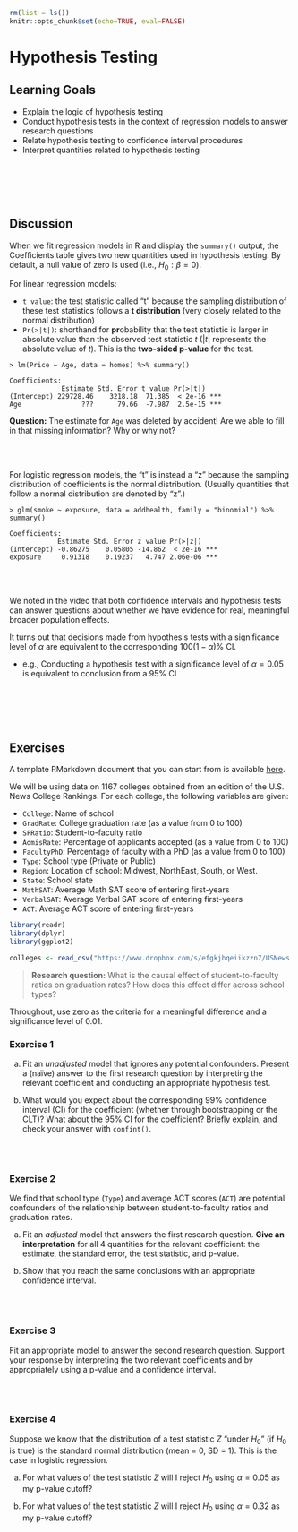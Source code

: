 ```r
rm(list = ls())
knitr::opts_chunk$set(echo=TRUE, eval=FALSE)
```

# Hypothesis Testing

## Learning Goals {-}

- Explain the logic of hypothesis testing
- Conduct hypothesis tests in the context of regression models to answer research questions
- Relate hypothesis testing to confidence interval procedures
- Interpret quantities related to hypothesis testing

<br><br><br><br>

## Discussion {-}

When we fit regression models in R and display the `summary()` output, the Coefficients table gives two new quantities used in hypothesis testing. By default, a null value of zero is used (i.e., $H_0: \beta=0$).

For linear regression models:

- `t value`: the test statistic called "t" because the sampling distribution of these test statistics follows a **t distribution** (very closely related to the normal distribution)
- `Pr(>|t|)`: shorthand for **pr**obability that the test statistic is larger in absolute value than the observed test statistic $t$ ($|t|$ represents the absolute value of $t$). This is the **two-sided p-value** for the test.

```
> lm(Price ~ Age, data = homes) %>% summary()

Coefficients:
             Estimate Std. Error t value Pr(>|t|)    
(Intercept) 229728.46    3218.18  71.385  < 2e-16 ***
Age               ???      79.66  -7.987  2.5e-15 ***
```

**Question:** The estimate for `Age` was deleted by accident! Are we able to fill in that missing information? Why or why not?

<br><br>

For logistic regression models, the "t" is instead a "z" because the sampling distribution of coefficients is the normal distribution. (Usually quantities that follow a normal distribution are denoted by "z".)

```
> glm(smoke ~ exposure, data = addhealth, family = "binomial") %>% summary()

Coefficients:
            Estimate Std. Error z value Pr(>|z|)    
(Intercept) -0.86275    0.05805 -14.862  < 2e-16 ***
exposure     0.91318    0.19237   4.747 2.06e-06 ***
```

<br><br>

We noted in the video that both confidence intervals and hypothesis tests can answer questions about whether we have evidence for real, meaningful broader population effects.

It turns out that decisions made from hypothesis tests with a significance level of $\alpha$ are equivalent to the corresponding $100(1-\alpha)\%$ CI.

- e.g., Conducting a hypothesis test with a significance level of $\alpha = 0.05$ is equivalent to conclusion from a 95% CI


<br><br><br><br>


## Exercises {-}

A template RMarkdown document that you can start from is available [here](template_rmds/21-hypothesis-testing.Rmd).

We will be using data on 1167 colleges obtained from an edition of the U.S. News College Rankings. For each college, the following variables are given:

- `College`: Name of school
- `GradRate`: College graduation rate (as a value from 0 to 100)
- `SFRatio`: Student-to-faculty ratio
- `AdmisRate`: Percentage of applicants accepted (as a value from 0 to 100)
- `FacultyPhD`: Percentage of faculty with a PhD (as a value from 0 to 100)
- `Type`: School type (Private or Public)
- `Region`: Location of school: Midwest, NorthEast, South, or West.
- `State`: School state
- `MathSAT`: Average Math SAT score of entering first-years
- `VerbalSAT`: Average Verbal SAT score of entering first-years
- `ACT`: Average ACT score of entering first-years

```r
library(readr)
library(dplyr)
library(ggplot2)

colleges <- read_csv("https://www.dropbox.com/s/efgkjbqeiikzzn7/USNews.csv?dl=1")
```

> **Research question:** What is the causal effect of student-to-faculty ratios on graduation rates? How does this effect differ across school types?

Throughout, use zero as the criteria for a meaningful difference and a significance level of 0.01.

### Exercise 1 {-}

a. Fit an *unadjusted* model that ignores any potential confounders. Present a (naïve) answer to the first research question by interpreting the relevant coefficient and conducting an appropriate hypothesis test.

b. What would you expect about the corresponding 99% confidence interval (CI) for the coefficient (whether through bootstrapping or the CLT)? What about the 95% CI for the coefficient? Briefly explain, and check your answer with `confint()`.

<br><br>

### Exercise 2 {-}

We find that school type (`Type`) and average ACT scores (`ACT`) are potential confounders of the relationship between student-to-faculty ratios and graduation rates.

a. Fit an *adjusted* model that answers the first research question. **Give an interpretation** for all 4 quantities for the relevant coefficient: the estimate, the standard error, the test statistic, and p-value.

b. Show that you reach the same conclusions with an appropriate confidence interval.

<br><br>

### Exercise 3 {-}

Fit an appropriate model to answer the second research question. Support your response by interpreting the two relevant coefficients and by appropriately using a p-value and a confidence interval.

<br><br>

### Exercise 4 {-}

Suppose we know that the distribution of a test statistic $Z$ "under $H_0$" (if $H_0$ is true) is the standard normal distribution (mean = 0, SD = 1). This is the case in logistic regression.

a. For what values of the test statistic $Z$ will I reject $H_0$ using $\alpha = 0.05$ as my p-value cutoff?

b. For what values of the test statistic $Z$ will I reject $H_0$ using $\alpha = 0.32$ as my p-value cutoff?
